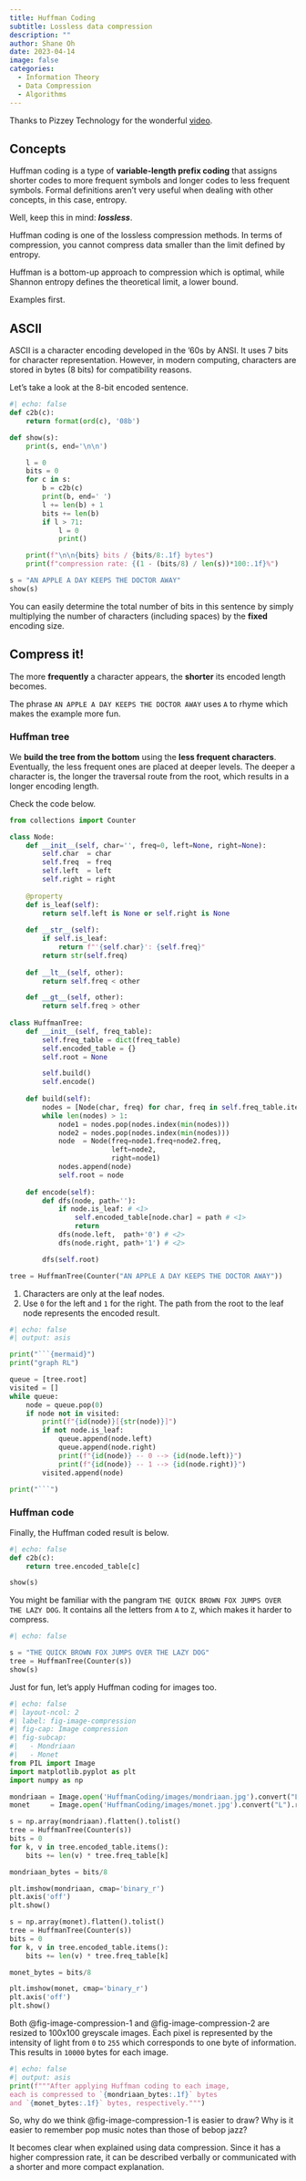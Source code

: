 ```yaml
---
title: Huffman Coding
subtitle: Lossless data compression
description: ""
author: Shane Oh
date: 2023-04-14
image: false
categories:
  - Information Theory
  - Data Compression
  - Algorithms
---
```


Thanks to Pizzey Technology for the wonderful [video](https://youtu.be/iEm1NRyEe5c?si=SvWMcYR6AZraymSd).

## Concepts

Huffman coding is a type of **variable-length prefix coding** that assigns
shorter codes to more frequent symbols and longer codes to less frequent
symbols. Formal definitions aren't very useful when dealing with other
concepts, in this case, entropy.

Well, keep this in mind: **_lossless_**.

Huffman coding is one of the lossless
compression methods. In terms of compression, you cannot compress
data smaller than the limit defined by entropy.

Huffman is a bottom-up approach to compression which is optimal, while Shannon 
entropy defines the theoretical limit, a lower bound.

Examples first.

## ASCII
ASCII is a character encoding developed in the '60s by ANSI.
It uses 7 bits for character representation.
However, in modern computing, characters are stored in bytes (8 bits) for compatibility reasons.

Let's take a look at the 8-bit encoded sentence.

```python
#| echo: false
def c2b(c):
    return format(ord(c), '08b')

def show(s):
    print(s, end='\n\n')

    l = 0
    bits = 0
    for c in s:
        b = c2b(c)
        print(b, end=' ')
        l += len(b) + 1
        bits += len(b)
        if l > 71:
            l = 0
            print()

    print(f"\n\n{bits} bits / {bits/8:.1f} bytes")
    print(f"compression rate: {(1 - (bits/8) / len(s))*100:.1f}%")

s = "AN APPLE A DAY KEEPS THE DOCTOR AWAY"
show(s)
```
You can easily determine the total number of bits in this sentence
by simply multiplying the number of characters (including spaces) by the **fixed** encoding size.

## Compress it!
The more **frequently** a character appears, the **shorter** its encoded length becomes.

The phrase `AN APPLE A DAY KEEPS THE DOCTOR AWAY` uses `A` to rhyme which makes the example more fun.

### Huffman tree
We **build the tree from the bottom** using the **less frequent characters**.
Eventually, the less frequent ones are placed at deeper levels.
The deeper a character is, the longer the traversal route from the root,
which results in a longer encoding length.

Check the code below.

```python
from collections import Counter

class Node:
    def __init__(self, char='', freq=0, left=None, right=None):
        self.char  = char
        self.freq  = freq
        self.left  = left
        self.right = right
    
    @property
    def is_leaf(self):
        return self.left is None or self.right is None
    
    def __str__(self):
        if self.is_leaf:
            return f"'{self.char}': {self.freq}"
        return str(self.freq)
    
    def __lt__(self, other):
        return self.freq < other

    def __gt__(self, other):
        return self.freq > other
        
class HuffmanTree:
    def __init__(self, freq_table):
        self.freq_table = dict(freq_table)
        self.encoded_table = {}
        self.root = None

        self.build()
        self.encode()
    
    def build(self):
        nodes = [Node(char, freq) for char, freq in self.freq_table.items()]
        while len(nodes) > 1:
            node1 = nodes.pop(nodes.index(min(nodes)))
            node2 = nodes.pop(nodes.index(min(nodes)))
            node  = Node(freq=node1.freq+node2.freq,
                         left=node2,
                         right=node1)
            nodes.append(node)
            self.root = node
    
    def encode(self):
        def dfs(node, path=''):
            if node.is_leaf: # <1>
                self.encoded_table[node.char] = path # <1>
                return
            dfs(node.left,  path+'0') # <2>
            dfs(node.right, path+'1') # <2>

        dfs(self.root)

tree = HuffmanTree(Counter("AN APPLE A DAY KEEPS THE DOCTOR AWAY"))
```
1. Characters are only at the leaf nodes.
2. Use `0` for the left and `1` for the right. The path from the root to the 
   leaf node represents the encoded result.

```python
#| echo: false
#| output: asis 

print("```{mermaid}") 
print("graph RL")

queue = [tree.root]
visited = []
while queue:
    node = queue.pop(0)
    if node not in visited:
        print(f"{id(node)}[{str(node)}]")
        if not node.is_leaf:
            queue.append(node.left)
            queue.append(node.right)
            print(f"{id(node)} -- 0 --> {id(node.left)}")
            print(f"{id(node)} -- 1 --> {id(node.right)}")
        visited.append(node)

print("```") 
```

### Huffman code

Finally, the Huffman coded result is below.

```python
#| echo: false
def c2b(c):
    return tree.encoded_table[c]

show(s)
```
You might be familiar with the pangram `THE QUICK BROWN FOX JUMPS OVER THE LAZY DOG`.
It contains all the letters from `A` to `Z`, which makes it harder to compress.

```python
#| echo: false

s = "THE QUICK BROWN FOX JUMPS OVER THE LAZY DOG"
tree = HuffmanTree(Counter(s))
show(s)
```

Just for fun, let's apply Huffman coding for images too.

```python
#| echo: false
#| layout-ncol: 2
#| label: fig-image-compression
#| fig-cap: Image compression
#| fig-subcap:
#|   - Mondriaan
#|   - Monet
from PIL import Image
import matplotlib.pyplot as plt
import numpy as np

mondriaan = Image.open('HuffmanCoding/images/mondriaan.jpg').convert("L").resize((100,100))
monet     = Image.open('HuffmanCoding/images/monet.jpg').convert("L").resize((100,100))

s = np.array(mondriaan).flatten().tolist()
tree = HuffmanTree(Counter(s))
bits = 0
for k, v in tree.encoded_table.items():
    bits += len(v) * tree.freq_table[k]

mondriaan_bytes = bits/8

plt.imshow(mondriaan, cmap='binary_r')
plt.axis('off')
plt.show()

s = np.array(monet).flatten().tolist()
tree = HuffmanTree(Counter(s))
bits = 0
for k, v in tree.encoded_table.items():
    bits += len(v) * tree.freq_table[k]

monet_bytes = bits/8

plt.imshow(monet, cmap='binary_r')
plt.axis('off')
plt.show()
```
Both @fig-image-compression-1 and @fig-image-compression-2 are resized to 100x100 greyscale images.
Each pixel is represented by the intensity of light from `0` to `255` which corresponds to one byte of information.
This results in `10000` bytes for each image.

```python
#| echo: false 
#| output: asis
print(f"""After applying Huffman coding to each image,
each is compressed to `{mondriaan_bytes:.1f}` bytes
and `{monet_bytes:.1f}` bytes, respectively.""")
```

So, why do we think @fig-image-compression-1 is easier to draw?
Why is it easier to remember pop music notes than those of bebop jazz?

It becomes clear when explained using data compression.
Since it has a higher compression rate,
it can be described verbally or communicated with a shorter and more compact explanation.

